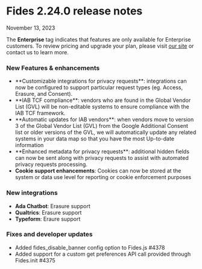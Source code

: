 
# Fides 2.24.0 release notes
November 13, 2023

<Callout emoji="" type="info">The **Enterprise** tag indicates that features are only available for Enterprise customers. To review pricing and upgrade your plan, please visit [our site](https://ethyca.com/pricing) or contact us to learn more. </Callout>

### New Features & enhancements 
- <div class="enterprise"/> **Customizable integrations for privacy requests**: integrations can now be configured to support particular request types (eg. Access, Erasure, and Consent).
- <div class="enterprise"/> **IAB TCF compliance**: vendors who are found in the Global Vendor List (GVL) will be non-editable systems to ensure compliance with the IAB TCF framework.
- <div class="enterprise"/> **Automatic updates for IAB vendors**: when vendors move to version 3 of the Global Vendor List (GVL) from the Google Additional Consent list or older versions of the GVL, we will automatically update any related systems in your data map so that you have the most Up-to-date information
- <div class="enterprise"/> **Enhanced metadata for privacy requests**: additional hidden fields can now be sent along with privacy requests to assist with automated privacy requests processing.
- **Cookie support enhancements**: Cookies can now be stored at the system or data use level for reporting or cookie enforcement purposes


### New integrations 
- **Ada Chatbot**: Erasure support 
- **Qualtrics**: Erasure support 
- **Typeform**: Eraure support 

### Fixes and developer updates 
- <div class="enterprise"/> Added fides_disable_banner config option to Fides.js #4378
- <div class="enterprise"/> Added support for a custom get preferences API call provided through Fides.init #4375

